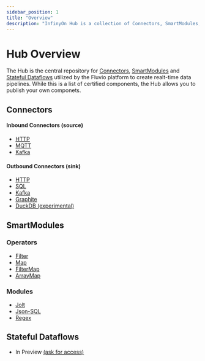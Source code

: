 ```yaml
---
sidebar_position: 1
title: "Overview"
description: "InfinyOn Hub is a collection of Connectors, SmartModules, Dataflows utilized by the Fluvio platform to create realt-time data pipelines."
---
```


# Hub Overview

The Hub is the central repository for [Connectors](#connectors), [SmartModules](#smartmodules) and [Stateful Dataflows](#stateful-dataflows) utilized by the Fluvio platform to create realt-time data pipelines. While this is a list of certified components, the Hub allows you to publish your own componets.

## Connectors

#### Inbound Connectors (source)

* [HTTP](./connectors/inbound/http)
* [MQTT](./connectors/inbound/mqtt)
* [Kafka](./connectors/inbound/kafka)

#### Outbound Connectors (sink)

* [HTTP](./connectors/outbound/http)
* [SQL](./connectors/outbound/sql)
* [Kafka](./connectors/outbound/kafka)
* [Graphite](./connectors/outbound/graphite)
* [DuckDB (experimental)](./connectors/outbound/duckdb)

## SmartModules

### Operators

* [Filter](smartmodules/features/operators/filter.mdx)
* [Map](smartmodules/features/operators/map.mdx)
* [FilterMap](smartmodules/features/operators/filter-map.mdx)
* [ArrayMap](smartmodules/features/operators/array-map.mdx)

### Modules

* [Jolt](./smartmodules/jolt.mdx)
* [Json-SQL](./smartmodules/json-sql.mdx)
* [Regex](./smartmodules/regex.mdx)



## Stateful Dataflows

* In Preview [(ask for access)]

[(ask for access)]: https://discord.gg/zHsWBt5Z2n

